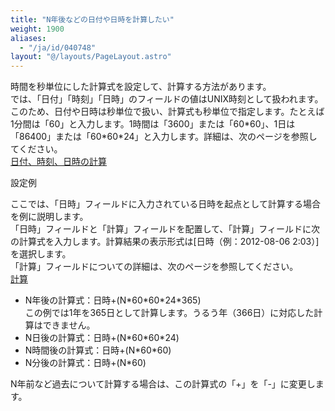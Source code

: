 ```yaml
---
title: "N年後などの日付や日時を計算したい"
weight: 1900
aliases:
  - "/ja/id/040748"
layout: "@/layouts/PageLayout.astro"
---
```




時間を秒単位にした計算式を設定して、計算する方法があります。  
<Kintone />では、「日付」「時刻」「日時」のフィールドの値はUNIX時刻として扱われます。このため、日付や日時は秒単位で扱い、計算式も秒単位で指定します。たとえば1分間は「60」と入力します。1時間は「3600」または「60\*60」、1日は「86400」または「60\*60\*24」と入力します。詳細は、次のページを参照してください。  
[日付、時刻、日時の計算](/k/ja/id/040502.html)

<Heading id="calculation_n_years_later_10">設定例</Heading>

ここでは、「日時」フィールドに入力されている日時を起点として計算する場合を例に説明します。  
「日時」フィールドと「計算」フィールドを配置して、「計算」フィールドに次の計算式を入力します。計算結果の表示形式は[日時（例：2012-08-06 2:03）]を選択します。  
「計算」フィールドについての詳細は、次のページを参照してください。  
 [計算](/k/ja/id/040517.html)

* N年後の計算式：日時+(N\*60\*60\*24\*365)  
  この例では1年を365日として計算します。うるう年（366日）に対応した計算はできません。
* N日後の計算式：日時+(N\*60\*60\*24)
* N時間後の計算式：日時+(N\*60\*60)
* N分後の計算式：日時+(N\*60)

N年前など過去について計算する場合は、この計算式の「+」を「-」に変更します。
